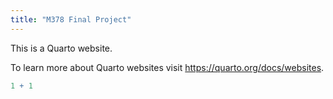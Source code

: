 ```yaml
---
title: "M378 Final Project"
---
```


This is a Quarto website.

To learn more about Quarto websites visit <https://quarto.org/docs/websites>.

```r
1 + 1
```
